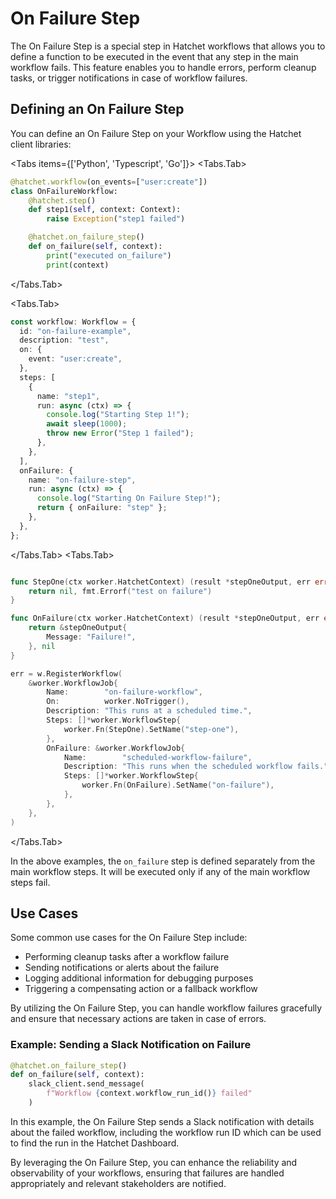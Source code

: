
# On Failure Step

The On Failure Step is a special step in Hatchet workflows that allows you to define a function to be executed in the event that any step in the main workflow fails. This feature enables you to handle errors, perform cleanup tasks, or trigger notifications in case of workflow failures.

## Defining an On Failure Step

You can define an On Failure Step on your Workflow using the Hatchet client libraries:

<Tabs items={['Python', 'Typescript', 'Go']}>
<Tabs.Tab>

```python
@hatchet.workflow(on_events=["user:create"])
class OnFailureWorkflow:
    @hatchet.step()
    def step1(self, context: Context):
        raise Exception("step1 failed")

    @hatchet.on_failure_step()
    def on_failure(self, context):
        print("executed on_failure")
        print(context)

```

</Tabs.Tab>

<Tabs.Tab>

```typescript
const workflow: Workflow = {
  id: "on-failure-example",
  description: "test",
  on: {
    event: "user:create",
  },
  steps: [
    {
      name: "step1",
      run: async (ctx) => {
        console.log("Starting Step 1!");
        await sleep(1000);
        throw new Error("Step 1 failed");
      },
    },
  ],
  onFailure: {
    name: "on-failure-step",
    run: async (ctx) => {
      console.log("Starting On Failure Step!");
      return { onFailure: "step" };
    },
  },
};
```

</Tabs.Tab>
<Tabs.Tab>

```go

func StepOne(ctx worker.HatchetContext) (result *stepOneOutput, err error) {
	return nil, fmt.Errorf("test on failure")
}

func OnFailure(ctx worker.HatchetContext) (result *stepOneOutput, err error) {
	return &stepOneOutput{
		Message: "Failure!",
	}, nil
}

err = w.RegisterWorkflow(
	&worker.WorkflowJob{
		Name:        "on-failure-workflow",
		On:          worker.NoTrigger(),
		Description: "This runs at a scheduled time.",
		Steps: []*worker.WorkflowStep{
			worker.Fn(StepOne).SetName("step-one"),
		},
		OnFailure: &worker.WorkflowJob{
			Name:        "scheduled-workflow-failure",
			Description: "This runs when the scheduled workflow fails.",
			Steps: []*worker.WorkflowStep{
				worker.Fn(OnFailure).SetName("on-failure"),
			},
		},
	},
)

```

</Tabs.Tab>
</Tabs>

In the above examples, the `on_failure` step is defined separately from the main workflow steps. It will be executed only if any of the main workflow steps fail.

## Use Cases

Some common use cases for the On Failure Step include:

- Performing cleanup tasks after a workflow failure
- Sending notifications or alerts about the failure
- Logging additional information for debugging purposes
- Triggering a compensating action or a fallback workflow

By utilizing the On Failure Step, you can handle workflow failures gracefully and ensure that necessary actions are taken in case of errors.

### Example: Sending a Slack Notification on Failure

```python
@hatchet.on_failure_step()
def on_failure(self, context):
    slack_client.send_message(
        f"Workflow {context.workflow_run_id()} failed"
    )
```

In this example, the On Failure Step sends a Slack notification with details about the failed workflow, including the workflow run ID which can be used to find the run in the Hatchet Dashboard.

By leveraging the On Failure Step, you can enhance the reliability and observability of your workflows, ensuring that failures are handled appropriately and relevant stakeholders are notified.
